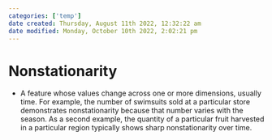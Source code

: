 ```yaml
---
categories: ['temp']
date created: Thursday, August 11th 2022, 12:32:22 am
date modified: Monday, October 10th 2022, 2:02:21 pm
---
```


# Nonstationarity
- A feature whose values change across one or more dimensions, usually time. For example, the number of swimsuits sold at a particular store demonstrates nonstationarity because that number varies with the season. As a second example, the quantity of a particular fruit harvested in a particular region typically shows sharp nonstationarity over time.



